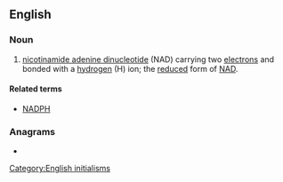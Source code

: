 ==English==

===Noun===
{{wikipedia}}
{{en-noun|-}}

# {{lb|en|biochemistry}} [[nicotinamide adenine dinucleotide]] (NAD) carrying two [[electron]]s and bonded with a [[hydrogen]] (H) ion; the [[reduced]] form of [[NAD]].

====Related terms====
* [[NADPH]]

===Anagrams===
* {{anagrams|en|a=adhn|Dahn|Danh|H-DNA|HAND|Hand|dahn|hDNA|hand}}

[[Category:English initialisms]]